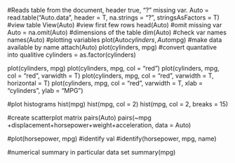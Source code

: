 #Reads table from the document, header true, "?" missing var. 
Auto = read.table("Auto.data", header = T, na.strings = "?", stringsAsFactors = T)
#view table
View(Auto)
#view first few rows
head(Auto)
#omit missing var
Auto = na.omit(Auto)
#dimensions of the table
dim(Auto)
#check var names
names(Auto)
#plotting variables
plot(Auto$cylinders, Auto$mpg)
#make data available by name
attach(Auto)
plot(cylinders, mpg)
#convert quantative into qualitive
cylinders = as.factor(cylinders)

plot(cylinders, mpg)
plot(cylinders, mpg, col = "red")
plot(cylinders, mpg, col = "red", varwidth = T)
plot(cylinders, mpg, col = "red", varwidth = T, horizontal = T)
plot(cylinders, mpg, col = "red", varwidth = T, xlab = "cylinders", ylab = "MPG")

#plot histograms
hist(mpg)
hist(mpg, col = 2)
hist(mpg, col = 2, breaks = 15)

#create scatterplot matrix
pairs(Auto)
pairs(~mpg +displacement+horsepower+weight+acceleration, data = Auto)

#plot(horsepower, mpg)
#identify val
#identify(horsepower, mpg, name)

#numerical summary in particular data set
summary(mpg)


